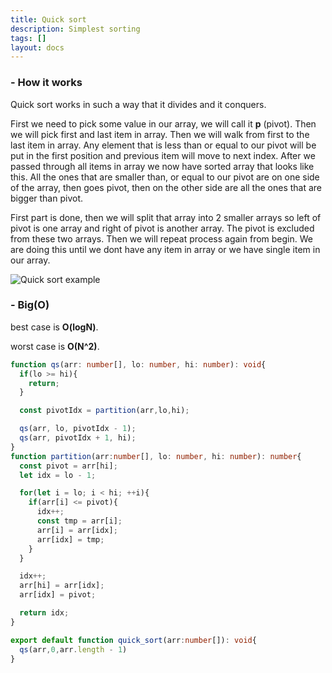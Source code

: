 ```yaml
---
title: Quick sort
description: Simplest sorting
tags: []
layout: docs
---
```


<h3 className="text-lg font-semibold">- How it works</h3>

Quick sort works in such a way that it divides and it conquers.

First we need to pick some value in our array, we will call it **p** (pivot). Then we will pick first and last item in array. Then we will walk from first to the last item in array. Any element that is less than or equal to our pivot will be put in the first position and previous item will move to next index. After we passed through all items in array we now have sorted array that looks like this. All the ones that are smaller than, or equal to our pivot are on one side of the array, then goes pivot, then on the other side are all the ones that are bigger than pivot.

First part is done, then we will split that array into 2 smaller arrays so left of pivot is one array and right of pivot is another array. The pivot is excluded from these two arrays. Then we will repeat process again from begin. We are doing this until we dont have any item in array or we have single item in our array. 

<img src="/static/images/algorithms/quick-sort.png" alt="Quick sort example" className="my-6" />

<h3 className="text-lg font-semibold mt-7">- Big(O)</h3> 

best case is **O(logN)**.

worst case is **O(N^2)**.

```ts
function qs(arr: number[], lo: number, hi: number): void{
  if(lo >= hi){
    return;
  }

  const pivotIdx = partition(arr,lo,hi);

  qs(arr, lo, pivotIdx - 1);
  qs(arr, pivotIdx + 1, hi);
}
function partition(arr:number[], lo: number, hi: number): number{
  const pivot = arr[hi];
  let idx = lo - 1;

  for(let i = lo; i < hi; ++i){
    if(arr[i] <= pivot){
      idx++;
      const tmp = arr[i];
      arr[i] = arr[idx];
      arr[idx] = tmp;
    }
  }

  idx++;
  arr[hi] = arr[idx];
  arr[idx] = pivot;

  return idx;
}

export default function quick_sort(arr:number[]): void{
  qs(arr,0,arr.length - 1)
}
```